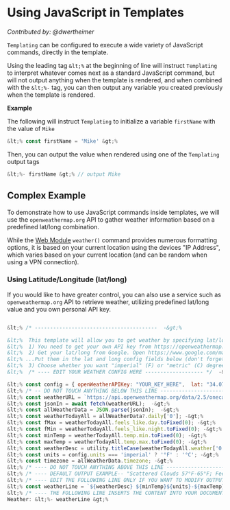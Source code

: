 
# Using JavaScript in Templates
*Contributed by: @dwertheimer*

`Templating` can be configured to execute a wide variety of JavaScript commands, directly in the template.

Using the leading tag `&lt;%` at the beginning of line will instruct `Templating` to interpret whatever comes next as a standard JavaScript command, but will not output anything when the template is rendered, and when combined with the `&lt;%-` tag, you can then output any variable you created previously when the template is rendered.

**Example**

The following will instruct `Templating` to initialize a variable `firstName` with the value of `Mike`

```javascript
&lt;% const firstName = 'Mike' &gt;%
```

Then, you can output the value when rendered using one of the `Templating` output tags

```javascript
&lt;%- firstName &gt;% // output Mike
```


## Complex Example

To demonstrate how to use JavaScript commands inside templates, we will use the `openweathermap.org` API to gather weather information based on a predefined lat/long combination.

While the [Web Module](/docs/templating-modules/web-module) `weather()` command provides numerous formatting options, it is based on your current location using the devices "IP Address", which varies based on your current location (and can be random when using a VPN connection).

### Using Latitude/Longitude (lat/long)

If you would like to have greater control, you can also use a service such as `openweathermap.org` API to retrieve weather, utilizing predefined lat/long value and you own personal API key.

```javascript

&lt;% /* ----------------------------------------  -&gt;%

&lt;%  This template will allow you to get weather by specifying lat/long using openweathermap.org  -&gt;%
&lt;%  1) You need to get your own API key from https://openweathermap.org/  and put it in the openWeatherAPIKey config field below -&gt;%
&lt;%  2) Get your lat/long from Google. Open https://www.google.com/maps, search for your address. Right-click the place or area on the map. This will open a pop-up window. You can find your latitude and longitude in decimal format at the top. -&gt;%
&lt;% ...Put them in the lat and long config fields below (don't forget the minuses if your lat/long have them) -&gt;%
&lt;%  3) Choose whether you want "imperial" (F) or "metric" (C) degree output and put in units config below -&gt;%
&lt;%  /* ---- EDIT YOUR WEATHER CONFIG HERE ------------------- */  -&gt;%

&lt;% const config = { openWeatherAPIKey: "YOUR_KEY_HERE",  lat: "34.0735807",long: "-118.4633328", units: "imperial"} -&gt;%
&lt;% /* -- DO NOT TOUCH ANYTHING BELOW THIS LINE --------------------- */ -&gt;%
&lt;% const weatherURL = `https://api.openweathermap.org/data/2.5/onecall?lat=${config.lat}&lon=${config.long}&exclude=current,hourly,minutely&units=${config.units}&appid=${config.openWeatherAPIKey}`  -&gt;%
&lt;% const jsonIn = await fetch(weatherURL);  -&gt;%
&lt;% const allWeatherData = JSON.parse(jsonIn);  -&gt;%
&lt;% const weatherTodayAll = allWeatherData?.daily['0']; -&gt;%
&lt;% const fMax = weatherTodayAll.feels_like.day.toFixed(0); -&gt;%
&lt;% const fMin = weatherTodayAll.feels_like.night.toFixed(0); -&gt;%
&lt;% const minTemp = weatherTodayAll.temp.min.toFixed(0); -&gt;%
&lt;% const maxTemp = weatherTodayAll.temp.max.toFixed(0); -&gt;%
&lt;% const weatherDesc = utility.titleCase(weatherTodayAll.weather['0'].description ?? '') -&gt;%
&lt;% const units = config.units === 'imperial' ? '°F' : '°C'; -&gt;%
&lt;% const timezone = allWeatherData.timezone; -&gt;%
&lt;% /* ---- DO NOT TOUCH ANYTHING ABOVE THIS LINE --------------------- */ -&gt;%
&lt;% /* ---- DEFAULT OUTPUT EXAMPLE-- "Scattered Clouds 57°F-65°F; Feels like: 56°F-62°F" */ -&gt;%
&lt;% /* ---- EDIT THE FOLLOWING LINE ONLY IF YOU WANT TO MODIFY OUTPUT  FORMAT ----- */ -&gt;%
&lt;% const weatherLine = `${weatherDesc} ${minTemp}${units}-${maxTemp}${units}; Feels like: ${fMin}${units}-${fMax}${units}` -&gt;%
&lt;% /* ---- THE FOLLOWING LINE INSERTS THE CONTENT INTO YOUR DOCUMENT; EDIT AS YOU SEE FIT ------ */ -&gt;%
Weather: &lt;%- weatherLine &gt;%
```
